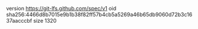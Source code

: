 version https://git-lfs.github.com/spec/v1
oid sha256:4466d8b7015e9b1b38f82ff57b4cb5a5269a46b65db9060d72b3c1637aacccbf
size 1320
